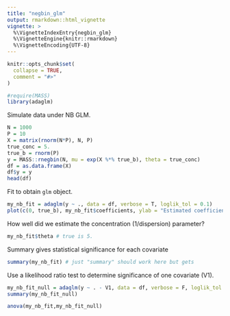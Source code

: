 ```yaml
---
title: "negbin_glm"
output: rmarkdown::html_vignette
vignette: >
  %\VignetteIndexEntry{negbin_glm}
  %\VignetteEngine{knitr::rmarkdown}
  %\VignetteEncoding{UTF-8}
---
```


```r
knitr::opts_chunk$set(
  collapse = TRUE,
  comment = "#>"
)
```

```r
#require(MASS)
library(adaglm)
```

Simulate data under NB GLM. 
```r
N = 1000
P = 10
X = matrix(rnorm(N*P), N, P)
true_conc = 5. 
true_b = rnorm(P)
y = MASS::rnegbin(N, mu = exp(X %*% true_b), theta = true_conc)
df = as.data.frame(X)
df$y = y
head(df)
```
Fit to obtain `glm` object. 
```r
my_nb_fit = adaglm(y ~ ., data = df, verbose = T, loglik_tol = 0.1)
plot(c(0, true_b), my_nb_fit$coefficients, ylab = "Estimated coefficients", xlab = "True coefficients")
```

How well did we estimate the concentration (1/dispersion) parameter? 

```r
my_nb_fit$theta # true is 5. 
```

Summary gives statistical significance for each covariate
```r
summary(my_nb_fit) # just "summary" should work here but gets 
```

Use a likelihood ratio test to determine significance of one covariate (V1). 
```r
my_nb_fit_null = adaglm(y ~ . - V1, data = df, verbose = F, loglik_tol = 0.1)
summary(my_nb_fit_null)
```

```r
anova(my_nb_fit,my_nb_fit_null)
```
